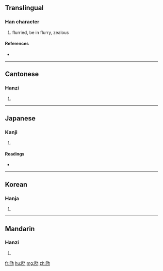 ==Translingual==

===Han character===
{{Han char|rn=19|rad=力|as=06|sn=8|four=7472<sub>7</sub>|canj=尸土大尸 (SGKS)}}

# flurried, be in flurry, zealous

====References====
* {{Han ref|kx=0147.140|dkj=02336|dj=0331.220|hdz=10369.090|uh=52BB|ud=21179|bh=A8F1|bd=43249}}

----

==Cantonese==

===Hanzi===
{{yue-hanzi|jyut=|y=hong1}}

# {{defn|Cantonese|sort=力06}}

----

==Japanese==

===Kanji===
{{ja-kanji|grade=|rs=力06}}

# {{defn|Japanese|sort=力06}}

====Readings====
* {{ja-readings|on=[[きょう]] (kyō), [[こう]] (kō)|kun=[[あわてる]] (awateru)}}

----

==Korean==

===Hanja===
{{ko-hanja|hangeul=광|rv=gwang|mr=kwang}}

# {{defn|Korean|sort=力06}}

----

==Mandarin==

===Hanzi===
{{cmn-hanzi|pin=[[kuāng]] ([[kuang1]])|wg=k'uang<sup>1</sup>}}

# {{defn|Mandarin|sort=力06}}

[[fr:劻]]
[[hu:劻]]
[[mg:劻]]
[[zh:劻]]